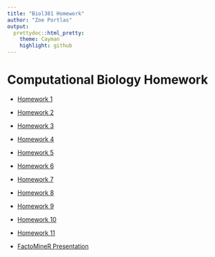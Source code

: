 ```yaml
---
title: "Biol381 Homework"
author: "Zoe Portlas"
output:
  prettydoc::html_pretty:
    theme: Cayman
    highlight: github
---
```



# Computational Biology Homework

* [Homework 1](homework1.html)

* [Homework 2](homework2.html)

* [Homework 3](BeamerHW.pdf)

* [Homework 4](homework4.html)

* [Homework 5](dplyrHW.html)

* [Homework 6](homework6.html)

* [Homework 7](homework7.html)

* [Homework 8](homework8.html)

* [Homework 9](homework9.html)

* [Homework 10](homework10.html)

* [Homework 11](homework11.html)

* [FactoMineR Presentation](FactoMineR.html)